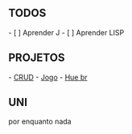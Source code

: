 
== TODOS ==

- [ ] Aprender J
- [ ] Aprender LISP

== PROJETOS ==

- [[CRUD]]
- [[Jogo]]
- [[Hue br]]

== UNI ==

por enquanto nada

